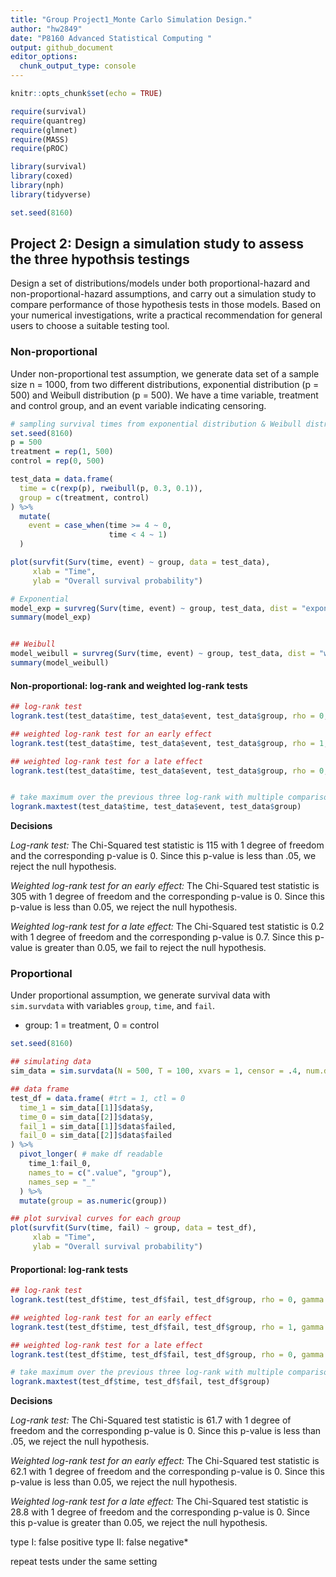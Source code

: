 ```yaml
---
title: "Group Project1_Monte Carlo Simulation Design."
author: "hw2849"
date: "P8160 Advanced Statistical Computing "
output: github_document
editor_options: 
  chunk_output_type: console
---
```


```r
knitr::opts_chunk$set(echo = TRUE)

require(survival)
require(quantreg)
require(glmnet)
require(MASS)
require(pROC)

library(survival)
library(coxed)
library(nph)
library(tidyverse)

set.seed(8160)
```


\begin{description}

\item[Project 2] Design a simulation study to assess the three hypothesis testings]

\end{description}


## Project 2: Design a simulation study to assess the three hypothsis testings 

Design a set of distributions/models under both proportional-hazard and non-proportional-hazard assumptions, and carry out a simulation study to compare performance of those hypothesis tests in those models. Based on your numerical investigations, write a practical recommendation for general users to choose a suitable testing tool.  


### Non-proportional

Under non-proportional test assumption, we generate data set of a sample size n = 1000, from two different distributions, exponential distribution (p = 500) and Weibull distribution (p = 500). We have a time variable, treatment and control group, and an event variable indicating censoring. 

```r
# sampling survival times from exponential distribution & Weibull distribution
set.seed(8160)
p = 500
treatment = rep(1, 500)
control = rep(0, 500)

test_data = data.frame(
  time = c(rexp(p), rweibull(p, 0.3, 0.1)), 
  group = c(treatment, control)
) %>% 
  mutate(
    event = case_when(time >= 4 ~ 0, 
                      time < 4 ~ 1)
  )

plot(survfit(Surv(time, event) ~ group, data = test_data), 
     xlab = "Time", 
     ylab = "Overall survival probability")

# Exponential
model_exp = survreg(Surv(time, event) ~ group, test_data, dist = "exponential")
summary(model_exp)


## Weibull
model_weibull = survreg(Surv(time, event) ~ group, test_data, dist = "weibull", scale = 1)
summary(model_weibull)

```


#### Non-proportional: log-rank and weighted log-rank tests 
```r
## log-rank test
logrank.test(test_data$time, test_data$event, test_data$group, rho = 0, gamma = 0)

## weighted log-rank test for an early effect 
logrank.test(test_data$time, test_data$event, test_data$group, rho = 1, gamma = 0)

## weighted log-rank test for a late effect 
logrank.test(test_data$time, test_data$event, test_data$group, rho = 0, gamma = 1)


# take maximum over the previous three log-rank with multiple comparison control
logrank.maxtest(test_data$time, test_data$event, test_data$group)
```

**Decisions**

*Log-rank test:* The Chi-Squared test statistic is 115 with 1 degree of freedom and the corresponding p-value is 0. Since this p-value is less than .05, we reject the null hypothesis.

*Weighted log-rank test for an early effect:*
The Chi-Squared test statistic is 305 with 1 degree of freedom and the corresponding p-value is 0. Since this p-value is less than 0.05, we reject the null hypothesis.

*Weighted log-rank test for a late effect:*
The Chi-Squared test statistic is 0.2 with 1 degree of freedom and the corresponding p-value is 0.7. Since this p-value is greater than 0.05, we fail to reject the null hypothesis.

### Proportional

Under proportional assumption, we generate survival data with `sim.survdata` with variables `group`, `time`, and `fail`. 

* group: 1 = treatment, 0 = control

```r
set.seed(8160)

## simulating data
sim_data = sim.survdata(N = 500, T = 100, xvars = 1, censor = .4, num.data.frames = 2) 

## data frame
test_df = data.frame( #trt = 1, ctl = 0
  time_1 = sim_data[[1]]$data$y,
  time_0 = sim_data[[2]]$data$y,
  fail_1 = sim_data[[1]]$data$failed,
  fail_0 = sim_data[[2]]$data$failed
) %>% 
  pivot_longer( # make df readable
    time_1:fail_0,
    names_to = c(".value", "group"),
    names_sep = "_"
  ) %>% 
  mutate(group = as.numeric(group))

## plot survival curves for each group
plot(survfit(Surv(time, fail) ~ group, data = test_df), 
     xlab = "Time", 
     ylab = "Overall survival probability")
```

#### Proportional: log-rank tests
```r
## log-rank test
logrank.test(test_df$time, test_df$fail, test_df$group, rho = 0, gamma = 0)

## weighted log-rank test for an early effect 
logrank.test(test_df$time, test_df$fail, test_df$group, rho = 1, gamma = 0)

## weighted log-rank test for a late effect 
logrank.test(test_df$time, test_df$fail, test_df$group, rho = 0, gamma = 1)

# take maximum over the previous three log-rank with multiple comparison control
logrank.maxtest(test_df$time, test_df$fail, test_df$group)
```

**Decisions** 

*Log-rank test:* The Chi-Squared test statistic is 61.7 with 1 degree of freedom and the corresponding p-value is 0. Since this p-value is less than .05, we reject the null hypothesis.

*Weighted log-rank test for an early effect:*
The Chi-Squared test statistic is 62.1 with 1 degree of freedom and the corresponding p-value is 0. Since this p-value is less than 0.05, we reject the null hypothesis.

*Weighted log-rank test for a late effect:*
The Chi-Squared test statistic is 28.8 with 1 degree of freedom and the corresponding p-value is 0. Since this p-value is greater than 0.05, we reject the null hypothesis.


type I: false positive 
type II: false negative*

repeat tests under the same setting 


